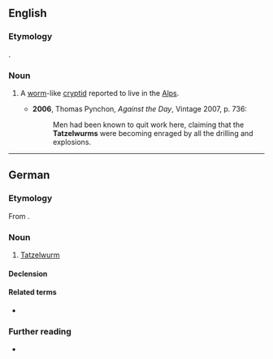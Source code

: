 ==English==
{{wikipedia}}

===Etymology===
{{bor|en|de|Tatzelwurm}}.

===Noun===
{{en-noun}}

# {{lb|en|cryptozoology}} A [[worm]]-like [[cryptid]] reported to live in the [[Alps]].
#* '''2006''', Thomas Pynchon, ''Against the Day'', Vintage 2007, p. 736:
#*: Men had been known to quit work here, claiming that the '''Tatzelwurms''' were becoming enraged by all the drilling and explosions.

----

==German==
{{wikipedia|lang=de}}

===Etymology===
From {{affix|de|Tatze|gloss1=paw, claw|Wurm|gloss2=worm}}.

===Noun===
{{de-noun|m|Tatzelwurms|gen2=Tatzelwurmes|Tatzelwürmer}}

# {{lb|de|cryptozoology}} [[#English|Tatzelwurm]]

====Declension====
{{de-decl-noun-m|(e)s|pl=Tatzelwürmer}}

====Related terms====
* {{l|de|Lindwurm|g=m}}

===Further reading===
* {{R:Duden}}